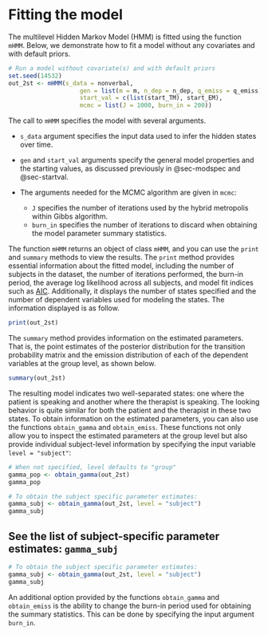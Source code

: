 # Fitting the model {#sec-fitting}

The multilevel Hidden Markov Model (HMM) is fitted using the function `mHMM`. Below, we demonstrate how to fit a model without any covariates and with default priors.

```r
# Run a model without covariate(s) and with default priors
set.seed(14532)
out_2st <- mHMM(s_data = nonverbal, 
                    gen = list(m = m, n_dep = n_dep, q_emiss = q_emiss), 
                    start_val = c(list(start_TM), start_EM),
                    mcmc = list(J = 1000, burn_in = 200))
```

The call to `mHMM` specifies the model with several arguments.

-   `s_data` argument specifies the input data used to infer the hidden states over time.

-   `gen` and `start_val` arguments specify the general model properties and the starting values, as discussed previously in @sec-modspec and @sec-startval.

-   The arguments needed for the MCMC algorithm are given in `mcmc`:

    -   `J` specifies the number of iterations used by the hybrid metropolis within Gibbs algorithm.
    -   `burn_in` specifies the number of iterations to discard when obtaining the model parameter summary statistics.

The function `mHMM` returns an object of class `mHMM`, and you can use the `print` and `summary` methods to view the results. The `print` method provides essential information about the fitted model, including the number of subjects in the dataset, the number of iterations performed, the burn-in period, the average log likelihood across all subjects, and model fit indices such as [AIC](https://en.wikipedia.org/wiki/Akaike_information_criterion). Additionally, it displays the number of states specified and the number of dependent variables used for modeling the states. The information displayed is as follow.

```r
print(out_2st)
```

The `summary` method provides information on the estimated parameters. That is, the point estimates of the posterior distribution for the transition probability matrix and the emission distribution of each of the dependent variables at the group level, as shown below.

```r
summary(out_2st)
```

The resulting model indicates two well-separated states: one where the patient is speaking and another where the therapist is speaking. The looking behavior is quite similar for both the patient and the therapist in these two states. To obtain information on the estimated parameters, you can also use the functions `obtain_gamma` and `obtain_emiss`. These functions not only allow you to inspect the estimated parameters at the group level but also provide individual subject-level information by specifying the input variable `level = "subject"`:

```r
# When not specified, level defaults to "group"
gamma_pop <- obtain_gamma(out_2st)
gamma_pop
```

```r
# To obtain the subject specific parameter estimates:
gamma_subj <- obtain_gamma(out_2st, level = "subject")
gamma_subj
```


::: {.callout-note appearance="minimal" collapse="true"}

## See the list of subject-specific parameter estimates: `gamma_subj`

```r
# To obtain the subject specific parameter estimates:
gamma_subj <- obtain_gamma(out_2st, level = "subject")
gamma_subj
```
:::



::: callout-tip
An additional option provided by the functions `obtain_gamma` and `obtain_emiss` is the ability to change the burn-in period used for obtaining the summary statistics. This can be done by specifying the input argument `burn_in`.
:::
